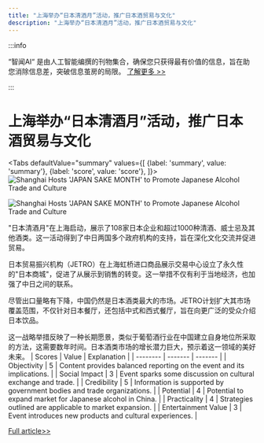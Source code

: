 ```yaml
---
title: "上海举办“日本清酒月”活动，推广日本酒贸易与文化"
description: "上海举办“日本清酒月”活动，推广日本酒贸易与文化"
---
```



:::info

“智闻AI“ 是由人工智能编撰的刊物集合，确保您只获得最有价值的信息，旨在助您消除信息差，突破信息茧房的局限。  [了解更多 >>](/)

:::

# 上海举办“日本清酒月”活动，推广日本酒贸易与文化


<Tabs
	defaultValue="summary"
	values={[
	{label: 'summary', value: 'summary'},
	{label: 'score', value: 'score'},
]}>
<TabItem value="summary">
<img
  src="https://image.informedainews.com/2024/06/Foo-5xE-1717639090-0.jpg"
  alt="Shanghai Hosts 'JAPAN SAKE MONTH' to Promote Japanese Alcohol Trade and Culture"
/>

<img
  src="https://image.informedainews.com/2024/06/Foo-UrI-1717639090-1.jpg"
  alt="Shanghai Hosts 'JAPAN SAKE MONTH' to Promote Japanese Alcohol Trade and Culture"
/>



"日本清酒月"在上海启动，展示了108家日本企业和超过1000种清酒、威士忌及其他酒类。这一活动得到了中日两国多个政府机构的支持，旨在深化文化交流并促进贸易。

日本贸易振兴机构（JETRO）在上海虹桥进口商品展示交易中心设立了永久性的"日本商城"，促进了从展示到销售的转变。这一举措不仅有利于当地经济，也加强了中日之间的联系。

尽管出口量略有下降，中国仍然是日本酒类最大的市场。JETRO计划扩大其市场覆盖范围，不仅针对日本餐厅，还包括中式和西式餐厅，旨在向更广泛的受众介绍日本饮品。

这一战略举措反映了一种长期愿景，类似于葡萄酒行业在中国建立自身地位所采取的方法，这需要数年时间。日本酒类市场的增长潜力巨大，预示着这一领域的美好未来。
</TabItem>
<TabItem value="score">
	| Scores     | Value   | Explanation |
	| -------- | ------- | ------- |
	| Objectivity  | 5    | Content provides balanced reporting on the event and its implications.    |
	| Social Impact | 3     | Event sparks some discussion on cultural exchange and trade.    |
	| Credibility    | 5    | Information is supported by government bodies and trade organizations.    |
	| Potential    | 4    | Potential to expand market for Japanese alcohol in China.    |
	| Practicality    | 4    | Strategies outlined are applicable to market expansion.    |
	| Entertainment Value    | 3    | Event introduces new products and cultural experiences.    |
</TabItem>
</Tabs>

[Full article>>](https://www.yicai.com/news/102138516.html)
